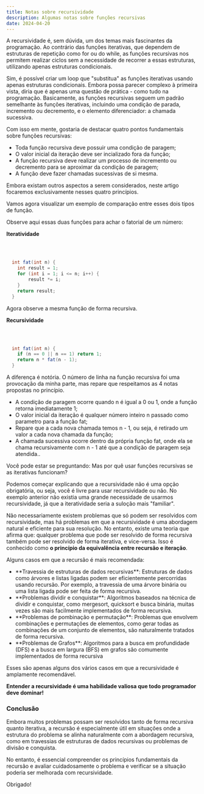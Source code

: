 ```yaml
---
title: Notas sobre recursividade    
description: Algumas notas sobre funções recursivas
date: 2024-04-20
---
```


A recursividade é, sem dúvida, um dos temas mais fascinantes da programação. Ao contrário das funções iterativas, que dependem de estruturas de repetição como for ou do while, as funções recursivas nos permitem realizar ciclos sem a necessidade de recorrer a essas estruturas, utilizando apenas estruturas condicionais.

Sim, é possível criar um loop que "substitua" as funções iterativas usando apenas estruturas condicionais. Embora possa parecer complexo à primeira vista, diria que é apenas uma questão de prática - como tudo na programação. Basicamente, as funções recursivas seguem um padrão semelhante às funções iterativas, incluindo uma condição de parada, incremento ou decremento, e o elemento diferenciador: a chamada sucessiva.

Com isso em mente, gostaria de destacar quatro pontos fundamentais sobre funções recursivas:

<ul className="flex flex-col gap-3 mt-5" style={{ listStyle: 'disc', marginLeft: '20px'}}>
    <li className="list-disc">Toda função recursiva deve possuir uma condição de paragem;</li>
    <li className="list-disc">O valor inicial da iteração deve ser incializado fora da função;</li>
    <li className="list-disc">A função recursiva deve realizar um processo de incremento ou decremento para se aproximar da condição de paragem;</li>
    <li className="list-disc">A função deve fazer chamadas sucessivas de si mesma.</li>
</ul>

Embora existam outros aspectos a serem considerados, neste artigo focaremos exclusivamente nesses quatro princípios.

Vamos agora visualizar um exemplo de comparação entre esses dois tipos de função. 

Observe aqui essas duas funções para achar o fatorial de um número:

**Iteratividade**

<br />

```java

  int fat(int n) {
    int result = 1;
    for (int i = 1; i <= n; i++) {
    	result *= i;
    }
    return result;
  }

```

Agora observe a mesma função de forma recursiva.

**Recursividade**

<br />

```java

  int fat(int n) {
    if (n == 0 || n == 1) return 1;
    return n * fat(n - 1);
  }

```

A diferença é notória. O número de linha na função recursiva foi uma provocação da minha parte, mas repare que respeitamos as 4 notas propostas no princípio.

<ul className="flex flex-col gap-3 mt-5" style={{ listStyle: 'disc', marginLeft: '20px'}}>
    <li className="list-disc">A condição de paragem ocorre quando n é igual a 0 ou 1, onde a função retorna imediatamente 1;</li>
    <li className="list-disc">O valor inicial da iteração é qualquer número inteiro n passado como parametro para a função fat;</li>
    <li className="list-disc">Repare que a cada nova chamada temos n - 1, ou seja, é retirado um valor a cada nova chamada da função;</li>
    <li className="list-disc"> A chamada sucessiva ocorre dentro da própria função fat, onde ela se chama recursivamente com n - 1 até que a condição de paragem seja atendida..</li>
</ul>

Você pode estar se preguntando: Mas por quê usar funções recursivas se as iterativas funcionam?

Podemos começar explicando que a recursividade não é uma opção obrigatória, ou seja, você é livre para usar recursividade ou não. No exemplo anterior não existia uma grande necessidade de usarmos recursividade, já que a iteratividade seria a suloção mais "familiar".

Não necessariamente existem problemas que só podem ser resolvidos com recursividade, mas há problemas em que a recursividade é uma abordagem natural e eficiente para sua resolução. No entanto, existe uma teoria que afirma que: qualquer problema que pode ser resolvido de forma recursiva também pode ser resolvido de forma iterativa, e vice-versa. Isso é conhecido como **o princípio da equivalência entre recursão e iteração**.

Alguns casos em que a recursão é mais recomendada:

<ul className="flex flex-col gap-3 mt-5" style={{ listStyle: 'disc', marginLeft: '20px'}}>
<li className="list-disc">**Travessia de estruturas de dados recursivas**: Estruturas de dados como árvores e listas ligadas podem ser eficientemente percorridas usando recursão. Por exemplo, a travessia de uma árvore binária ou uma lista ligada pode ser feita de forma recursiva.</li>
<li className="list-disc">**Problemas dividir e conquistar**: Algoritmos baseados na técnica de dividir e conquistar, como mergesort, quicksort e busca binária, muitas vezes são mais facilmente implementados de forma recursiva.</li>
<li className="list-disc">**Problemas de pombinação e permutação**: Problemas que envolvem combinações e permutações de elementos, como gerar todas as combinações de um conjunto de elementos, são naturalmente tratados de forma recursiva.</li>
<li className="list-disc">**Problemas de Grafos**: Algoritmos para a busca em profundidade (DFS) e a busca em largura (BFS) em grafos são comumente implementados de forma recursiva</li>
</ul>

Esses são apenas alguns dos vários casos em que a recursividade é amplamente recomendável. 

**Entender a recursividade é uma habilidade valiosa que todo programador deve dominar!**

### Conclusão

Embora muitos problemas possam ser resolvidos tanto de forma recursiva quanto iterativa, a recursão é especialmente útil em situações onde a estrutura do problema se alinha naturalmente com a abordagem recursiva, como em travessias de estruturas de dados recursivas ou problemas de divisão e conquista. 

No entanto, é essencial compreender os princípios fundamentais da recursão e avaliar cuidadosamente o problema e verificar se a situação poderia ser melhorada com recursividade.

Obrigado!